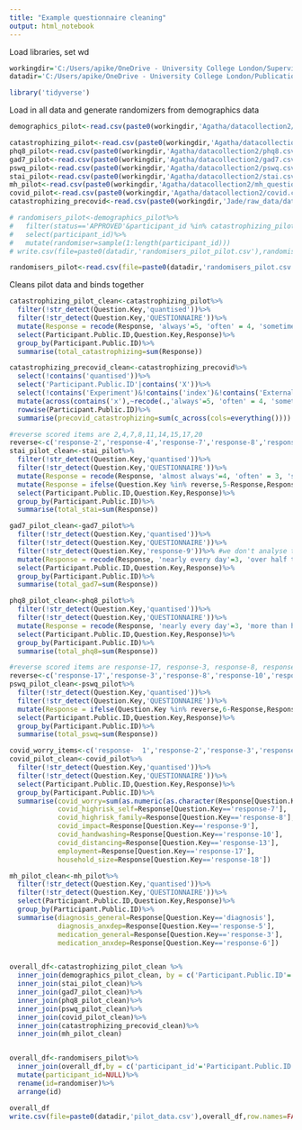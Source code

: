---
title: "Example questionnaire cleaning"
output: html_notebook
---

Load libraries, set wd

```{r}
workingdir='C:/Users/apike/OneDrive - University College London/Supervision/'
datadir='C:/Users/apike/OneDrive - University College London/Publications and abstracts/Catastrophising tasks/data/'

library('tidyverse')
```


Load in all data and generate randomizers from demographics data
```{r}
demographics_pilot<-read.csv(paste0(workingdir,'Agatha/datacollection2/prolific_final.csv'))

catastrophizing_pilot<-read.csv(paste0(workingdir,'Agatha/datacollection2/catastrophizing.csv'))
phq8_pilot<-read.csv(paste0(workingdir,'Agatha/datacollection2/phq8.csv'))
gad7_pilot<-read.csv(paste0(workingdir,'Agatha/datacollection2/gad7.csv'))
pswq_pilot<-read.csv(paste0(workingdir,'Agatha/datacollection2/pswq.csv'))
stai_pilot<-read.csv(paste0(workingdir,'Agatha/datacollection2/stai.csv'))
mh_pilot<-read.csv(paste0(workingdir,'Agatha/datacollection2/mh_questions.csv'))
covid_pilot<-read.csv(paste0(workingdir,'Agatha/datacollection2/covid.csv'))
catastrophizing_precovid<-read.csv(paste0(workingdir,'Jade/raw_data/data_exp_9013-v7_questionnaire-ftnd.csv'))

# randomisers_pilot<-demographics_pilot%>%
#   filter(status=='APPROVED'&participant_id %in% catastrophizing_pilot$Participant.Public.ID)%>%
#   select(participant_id)%>%
#   mutate(randomiser=sample(1:length(participant_id)))
# write.csv(file=paste0(datadir,'randomisers_pilot_pilot.csv'),randomisers_pilot,row.names=FALSE)

randomisers_pilot<-read.csv(file=paste0(datadir,'randomisers_pilot.csv'),row.names=NULL)

```

Cleans pilot data and binds together

```{r}
catastrophizing_pilot_clean<-catastrophizing_pilot%>%
  filter(!str_detect(Question.Key,'quantised'))%>%
  filter(!str_detect(Question.Key,'QUESTIONNAIRE'))%>%
  mutate(Response = recode(Response, 'always'=5, 'often' = 4, 'sometimes' = 3, 'rarely' = 2, 'never' = 1))%>%
  select(Participant.Public.ID,Question.Key,Response)%>%
  group_by(Participant.Public.ID)%>%
  summarise(total_catastrophizing=sum(Response))

catastrophizing_precovid_clean<-catastrophizing_precovid%>%
  select(!contains('quantised'))%>%
  select('Participant.Public.ID'|contains('X'))%>%
  select(!contains('Experiment')&!contains('index')&!contains('External'))%>%
  mutate(across(contains('x'),~recode(.,'always'=5, 'often' = 4, 'sometimes' = 3, 'rarely' = 2, 'never' = 1)))%>%
  rowwise(Participant.Public.ID)%>%
  summarise(precovid_catastrophizing=sum(c_across(cols=everything())))

#reverse scored items are 2,4,7,8,11,14,15,17,20
reverse<-c('response-2','response-4','response-7','response-8','response-11','response-14','response-15','response-17','response-20')
stai_pilot_clean<-stai_pilot%>%
  filter(!str_detect(Question.Key,'quantised'))%>%
  filter(!str_detect(Question.Key,'QUESTIONNAIRE'))%>%
  mutate(Response = recode(Response, 'almost always'=4, 'often' = 3, 'sometimes' = 2, 'almost never' = 1))%>%
  mutate(Response = ifelse(Question.Key %in% reverse,5-Response,Response))%>%
  select(Participant.Public.ID,Question.Key,Response)%>%
  group_by(Participant.Public.ID)%>%
  summarise(total_stai=sum(Response))

gad7_pilot_clean<-gad7_pilot%>%
  filter(!str_detect(Question.Key,'quantised'))%>%
  filter(!str_detect(Question.Key,'QUESTIONNAIRE'))%>%
  filter(!str_detect(Question.Key,'response-9'))%>% #we don't analyse the last question 'how difficult does this make things'
  mutate(Response = recode(Response, 'nearly every day'=3, 'over half the days' = 2, 'several days' = 1, 'not at all' = 0))%>%
  select(Participant.Public.ID,Question.Key,Response)%>%
  group_by(Participant.Public.ID)%>%
  summarise(total_gad7=sum(Response))

phq8_pilot_clean<-phq8_pilot%>%
  filter(!str_detect(Question.Key,'quantised'))%>%
  filter(!str_detect(Question.Key,'QUESTIONNAIRE'))%>%
  mutate(Response = recode(Response, 'nearly every day'=3, 'more than half the days' = 2, 'several days' = 1, 'not at all' = 0))%>%
  select(Participant.Public.ID,Question.Key,Response)%>%
  group_by(Participant.Public.ID)%>%
  summarise(total_phq8=sum(Response))

#reverse scored items are response-17, response-3, response-8, response-10, response-11
reverse<-c('response-17','response-3','response-8','response-10','response-11')
pswq_pilot_clean<-pswq_pilot%>%
  filter(!str_detect(Question.Key,'quantised'))%>%
  filter(!str_detect(Question.Key,'QUESTIONNAIRE'))%>%
  mutate(Response = ifelse(Question.Key %in% reverse,6-Response,Response))%>%
  select(Participant.Public.ID,Question.Key,Response)%>%
  group_by(Participant.Public.ID)%>%
  summarise(total_pswq=sum(Response))

covid_worry_items<-c('response-  1','response-2','response-3','response-5','response-6')
covid_pilot_clean<-covid_pilot%>%
  filter(!str_detect(Question.Key,'quantised'))%>%
  filter(!str_detect(Question.Key,'QUESTIONNAIRE'))%>%
  select(Participant.Public.ID,Question.Key,Response)%>%
  group_by(Participant.Public.ID)%>%
  summarise(covid_worry=sum(as.numeric(as.character(Response[Question.Key %in% covid_worry_items])),na.rm=TRUE),
            covid_highrisk_self=Response[Question.Key=='response-7'],
            covid_highrisk_family=Response[Question.Key=='response-8'],
            covid_impact=Response[Question.Key=='response-9'],
            covid_handwashing=Response[Question.Key=='response-10'],
            covid_distancing=Response[Question.Key=='response-13'],
            employment=Response[Question.Key=='response-17'],
            household_size=Response[Question.Key=='response-18'])

mh_pilot_clean<-mh_pilot%>%
  filter(!str_detect(Question.Key,'quantised'))%>%
  filter(!str_detect(Question.Key,'QUESTIONNAIRE'))%>%
  select(Participant.Public.ID,Question.Key,Response)%>%
  group_by(Participant.Public.ID)%>%
  summarise(diagnosis_general=Response[Question.Key=='diagnosis'],
            diagnosis_anxdep=Response[Question.Key=='response-5'],
            medication_general=Response[Question.Key=='response-3'],
            medication_anxdep=Response[Question.Key=='response-6'])


overall_df<-catastrophizing_pilot_clean %>%
  inner_join(demographics_pilot_clean, by = c('Participant.Public.ID'='participant_id'))%>%
  inner_join(stai_pilot_clean)%>%
  inner_join(gad7_pilot_clean)%>%
  inner_join(phq8_pilot_clean)%>%
  inner_join(pswq_pilot_clean)%>%
  inner_join(covid_pilot_clean)%>%
  inner_join(catastrophizing_precovid_clean)%>%
  inner_join(mh_pilot_clean)


overall_df<-randomisers_pilot%>%
  inner_join(overall_df,by = c('participant_id'='Participant.Public.ID'))%>%
  mutate(participant_id=NULL)%>%
  rename(id=randomiser)%>%
  arrange(id)

overall_df
write.csv(file=paste0(datadir,'pilot_data.csv'),overall_df,row.names=FALSE)


```
